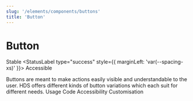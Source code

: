 ```yaml
---
slug: '/elements/components/buttons'
title: 'Button'
---
```





# Button

<StatusLabel type="info">Stable</StatusLabel>
<StatusLabel type="success" style={{ marginLeft: 'var(--spacing-xs)' }}>
  Accessible
</StatusLabel>

<LeadParagraph>
Buttons are meant to make actions easily visible and understandable to the user. HDS offers different kinds of button variations which each suit for different needs.
</LeadParagraph>

<Tabs>
  <Tabs.TabList className="pageTabsList">
    <Tabs.Tab>Usage</Tabs.Tab>
    <Tabs.Tab>Code</Tabs.Tab>
    <Tabs.Tab>Accessibility</Tabs.Tab>
    <Tabs.Tab>Customisation</Tabs.Tab>
  </Tabs.TabList>
  <Tabs.TabPanel>
    <Usage />
  </Tabs.TabPanel>
  <Tabs.TabPanel>
    <Code />
  </Tabs.TabPanel>
  <Tabs.TabPanel>
    <Accessibility />
  </Tabs.TabPanel>
  <Tabs.TabPanel>
    <Customisation />
  </Tabs.TabPanel>
</Tabs>
